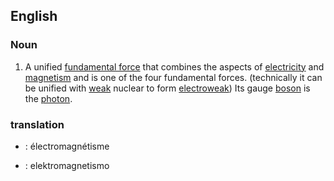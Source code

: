 ==English==
===Noun===
#A unified [[fundamental force]] that combines the aspects of [[electricity]] and [[magnetism]] and is one of the four fundamental forces.  (technically it can be unified with [[weak]] nuclear to form [[electroweak]])  Its gauge [[boson]] is the [[photon]].

===translation===

* {{fr}} : électromagnétisme
* {{io}} : elektromagnetismo